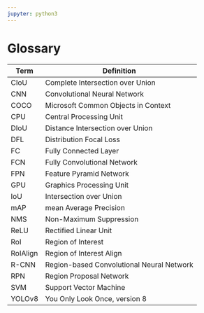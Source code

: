 ```yaml
---
jupyter: python3
---
```


# Glossary {.unnumbered}

| Term     | Definition                                |
|----------|-------------------------------------------|
| CIoU     | Complete Intersection over Union          |
| CNN      | Convolutional Neural Network              |
| COCO     | Microsoft Common Objects in Context       |
| CPU      | Central Processing Unit                   |
| DIoU     | Distance Intersection over Union          |
| DFL      | Distribution Focal Loss                   |
| FC       | Fully Connected Layer                     |
| FCN      | Fully Convolutional Network               |
| FPN      | Feature Pyramid Network                   |
| GPU      | Graphics Processing Unit                  |
| IoU      | Intersection over Union                   |
| mAP      | mean Average Precision                    |
| NMS      | Non-Maximum Suppression                   |
| ReLU     | Rectified Linear Unit                     |
| RoI      | Region of Interest                        |
| RoIAlign | Region of Interest Align                  |
| R-CNN    | Region-based Convolutional Neural Network |
| RPN      | Region Proposal Network                   |
| SVM      | Support Vector Machine                    |
| YOLOv8   | You Only Look Once, version 8             |
